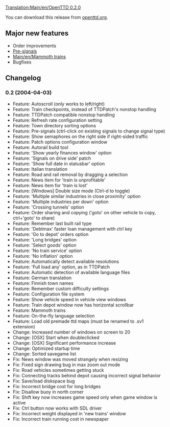 [[Translation:Main/en/OpenTTD 0.2.0]]
{{en/OTTDVersions}}
{{en/Release|prev=OpenTTD 0.1.4|next=OpenTTD 0.2.1|date=2004-04-03}}

You can download this release from [http://www.openttd.org/download-stable/0.2.0 openttd.org].

==Major new features==
* Order improvements
* [[Main/en/Signals#Pre-signals|Pre-signals]]
* [[Main/en/Mammoth trains]]
* Bugfixes

==Changelog==
===0.2 (2004-04-03)===
* Feature: Autoscroll (only works to left/right)
* Feature: Train checkpoints, instead of TTDPatch's nonstop handling
* Feature: TTDPatch compatible nonstop handling
* Feature: Refresh rate configuration setting
* Feature: Town directory sorting options
* Feature: Pre-signals (ctrl-click on existing signals to change signal type)
* Feature: Show semaphores on the right side if right-sided traffic
* Feature: Patch options configuration window
* Feature: Autorail build tool
* Feature: 'Show yearly finances window' option
* Feature: 'Signals on drive side' patch
* Feature: 'Show full date in statusbar' option
* Feature: Italian translation
* Feature: Road and rail removal by dragging a selection
* Feature: News item for 'train is unprofitable'
* Feature: News item for 'train is lost'
* Feature: [Windows] Double size mode (Ctrl-d to toggle)
* Feature: 'Multiple similar industries in close proximity' option
* Feature: 'Multiple industries per down' option
* Feature: 'Crossing tunnels' option
* Feature: Order sharing and copying ('goto' on other vehicle to copy, ctrl+'goto' to share)
* Feature: Remember last built rail type
* Feature: 'Debtmax' faster loan management with ctrl key
* Feature: 'Go to depot' orders option
* Feature: 'Long bridges' option
* Feature: 'Select goods' option
* Feature: 'No train service' option
* Feature: 'No inflation' option
* Feature: Automatically detect available resolutions
* Feature: 'Full load any' option, as in TTDPatch
* Feature: Automatic detection of available language files
* Feature: German translation
* Feature: Finnish town names
* Feature: Remember custom difficulty settings
* Feature: Configuration file system
* Feature: Show vehicle speed in vehicle view windows
* Feature: Train depot window now has horizontal scrollbar
* Feature: Mammoth trains
* Feature: On-the-fly language selection
* Feature: Load old premade ttd maps (must be renamed to .sv1 extension)
* Change: Increased number of windows on screen to 20
* Change: [OSX] Start when doubleclicked
* Change: [OSX] Significant performance increase
* Change: Optimized startup time
* Change: Sorted savegame list
* Fix: News window was moved strangely when resizing
* Fix: Fixed sign drawing bug in max zoom out mode
* Fix: Road vehicles sometimes getting stuck
* Fix: Connecting tracks behind depot causing incorrect signal behavior
* Fix: Save/load diskspace bug
* Fix: Incorrect bridge cost for long bridges
* Fix: Disallow buoy in north corner
* Fix: Shift key now increases game speed only when game window is active
* Fix: Ctrl button now works with SDL driver
* Fix: Incorrect weight displayed in 'new trains' window
* Fix: Incorrect train running cost in newspaper